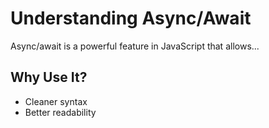 # Understanding Async/Await

Async/await is a powerful feature in JavaScript that allows...

## Why Use It?

- Cleaner syntax
- Better readability

<CustomComponent />

